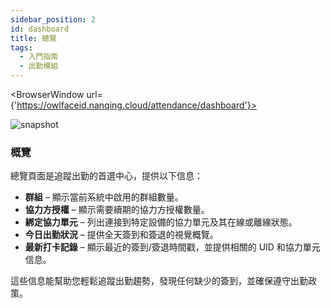 ```yaml
---
sidebar_position: 2
id: dashboard
title: 總覽
tags:
  - 入門指南
  - 出勤模組
---
```



<BrowserWindow url={'https://owlfaceid.nanqing.cloud/attendance/dashboard'}>

![snapshot](/assets/attendance/dashboard.png)

</BrowserWindow>

### 概覽

總覽頁面是追蹤出勤的首選中心，提供以下信息：

- **群組** – 顯示當前系統中啟用的群組數量。
- **協力方授權** – 顯示需要續期的協力方授權數量。
- **綁定協力單元** – 列出連接到特定設備的協力單元及其在線或離線狀態。
- **今日出勤狀況** – 提供全天簽到和簽退的視覺概覽。
- **最新打卡記錄** – 顯示最近的簽到/簽退時間戳，並提供相關的 UID 和協力單元信息。

這些信息能幫助您輕鬆追蹤出勤趨勢，發現任何缺少的簽到，並確保遵守出勤政策。
